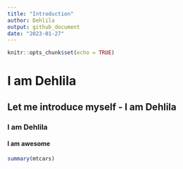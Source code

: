 ```yaml
---
title: "Introduction"
author: Dehlila 
output: github_document
date: "2023-01-27"
---
```


```r
knitr::opts_chunk$set(echo = TRUE)
```

# I am Dehlila 
## Let me introduce myself - I am Dehlila 
### I am Dehlila 
#### I am awesome 


``` r
summary(mtcars)
``` 

